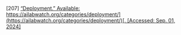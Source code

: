 \[207\]	[“Deployment.” Available:](http://paperpile.com/b/Lj1YHA/vMId) [https://ailabwatch.org/categories/deployment/](https://ailabwatch.org/categories/deployment/)[. \[Accessed: Sep. 01, 2024\]](http://paperpile.com/b/Lj1YHA/vMId)